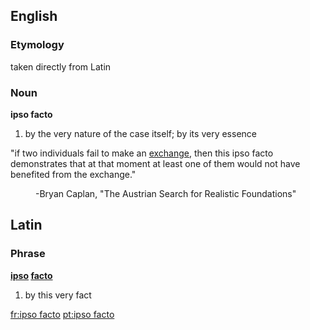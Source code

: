 ==English==
===Etymology===
taken directly from Latin

===Noun===
'''ipso facto'''

#by the very nature of the case itself; by its very essence

"if two individuals fail to make an [[exchange]], then this ipso facto demonstrates that at that moment at least one of them would not have benefited from the exchange."
:-Bryan Caplan, "The Austrian Search for Realistic Foundations"

==Latin==
===Phrase===
'''[[ipso]] [[facto]]'''
# by this very fact

[[fr:ipso facto]]
[[pt:ipso facto]]